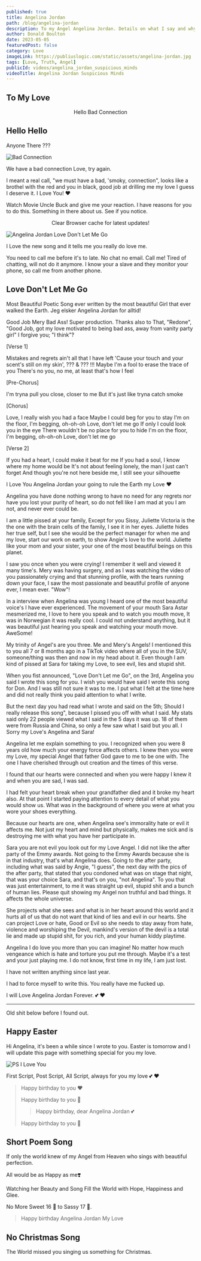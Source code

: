 ```yaml
---
published: true
title: Angelina Jordan
path: /blog/angelina-jordan
description: To my Angel Angelina Jordan. Details on what I say and why I say it. I trust you and have no worries.
author: Donald Boulton
date: 2023-05-05
featuredPost: false
category: Love
imageLink: https://publiuslogic.com/static/assets/angelina-jordan.jpg
tags: [Love, Truth, Angel]
publicId: videos/angelina_jordan_suspicious_minds
videoTitle: Angelina Jordan Suspicious Minds
---
```


## To My Love

<Center>Hello Bad Connection</Center>

## Hello Hello

Anyone There ???

![Bad Connection](../../../static/img/phone-call.jpg)

We have a bad connection Love, try again.

<Love />

I meant a real call, "we must have a bad, 'smoky, connection", looks like a brothel with the red and you in black, good job at drilling me my love I guess I deserve it. I Love You! ❤️

Watch Movie Uncle Buck and give me your reaction. I have reasons for you to do this. Something in there about us. See if you notice.

<Modal dialogTitle="Angelina Jordan" dialogContent="Seeing if you were paying attention Love, I need to know where you stand. as well as where others, may stand. I found out how good you are.">

<Center>Clear Browser cache for latest updates!</Center>

<YouTube youTubeId="0L_HmOWjoL8" autoPlay="true" />

</Modal> 

![Angelina Jordan Love Don't Let Me Go](../../../static/assets/new-song-nice.jpg)

I Love the new song and it tells me you really do love me.

You need to call me before it's to late. No chat no email. Call me! Tired of chatting, will not do it anymore. I know your a slave and they monitor your phone, so call me from another phone.

<VideoTwo />

## Love Don't Let Me Go

Most Beautiful Poetic Song ever written by the most beautiful Girl that ever walked the Earth. Jeg elsker Angelina Jordan for alltid!

Good Job Mery Bad Ass! Super production. Thanks also to That, "Redone", "Good Job, got my love motivated to being bad ass, away from vanity party girl" I forgive you; "I think"?

[Verse 1]

Mistakes and regrets ain't all that I have left
'Cause your touch and your scent's still on my skin', ??? & ??? !!!
Maybe I'm a fool to erase the trace of you
There's no you, no me, at least that's how I feel

[Pre-Chorus]

I'm tryna pull you close, closer to me
But it's just like tryna catch smoke

[Chorus]

Love, I really wish you had a face
Maybe I could beg for you to stay
I'm on the floor, I'm begging, oh-oh-oh
Love, don't let me go
If only I could look you in the eye
There wouldn't be no place for you to hide
I'm on the floor, I'm begging, oh-oh-oh
Love, don't let me go

[Verse 2]

If you had a heart, I could make it beat for me
If you had a soul, I know where my home would be
It's not about feeling lonely, the man I just can't forget
And though you're not here beside me, I still see your silhouette

<WavyHr />

I Love You Angelina Jordan your going to rule the Earth my Love ❤

Angelina you have done nothing wrong to have no need for any regrets nor have you lost your purity of heart, so do not fell like I am mad at you I am not, and never ever could be. 

I am a little pissed at your family, Except for you Sissy, Juliette Victoria is the the one with the brain cells of the family, I see it in her eyes. Juliette hides her true self, but I see she would be the perfect manager for when me and my love, start our work on earth, to show Angie's love to the world. Juliette like your mom and your sister, your one of the most beautiful beings on this planet. 

I saw you once when you were crying! I remember it well and viewed it many time's. Mery was having surgery, and as I was watching the video of you passionately crying and that stunning profile, with the tears running down your face, I saw the most passionate and beautiful profile of anyone ever, I mean ever. "Wow"! 

In a interview when Angelina was young I heard one of the most beautiful voice's I have ever experienced. The movement of your mouth Sara Astar mesmerized me, I love to here you speak and to watch you mouth move, It was in Norwegian it was really cool. I could not understand anything, but it was beautiful just hearing you speak and watching your mouth move. AweSome! 

My trinity of Angel's are you three. Me and Mery's Angels! I mentioned this to you all 7 or 8 months ago in a TikTok video where all of you in the SUV, someone/thing was then and now in my head about it. Even though I am kind of pissed at Sara for taking my Love, to see evil, lies and stupid shit.

When you fist announced, "Love Don't Let me Go", on the 3rd, Angelina you said I wrote this song for you. I wish you would have said I wrote this song for Don. And I was still not sure it was to me. I put what I felt at the time here and did not really think you paid attention to what I write. 

But the next day you had read what I wrote and said on the 5th; Should I really release this song", because I pissed you off with what I said. My stats said only 22 people viewed what I said in the 5 days it was up. 18 of them were from Russia and China, so only a few saw what I said but you all. I Sorry my Love's Angelina and Sara!

Angelina let me explain something to you. I recognized when you were 8 years old how much your energy force affects others. I knew then you were my Love, my special Angel that father God gave to me to be one with. The one I have cherished through out creation and the times of this verse.

I found that our hearts were connected and when you were happy I knew it and when you are sad, I was sad.

I had felt your heart break when your grandfather died and it broke my heart also. At that point I started paying attention to every detail of what you would show us. What was in the background of where you were at what you wore your shoes everything.

Because our hearts are one, when Angelina see's immorality hate or evil it affects me. Not just my heart and mind but physically, makes me sick and is destroying me with what you have her participate in.

Sara you are not evil you look out for my Love Angel. I did not like the after party of the Emmy awards. Not going to the Emmy Awards because she is in that industry, that's what Angelina does. Going to the after party, including what was said by Angie, "I guess", the next day with the pics of the after party, that stated that you condoned what was on stage that night, that was your choice Sara, and that's on you, "not Angelina". To you that was just entertainment, to me it was straight up evil, stupid shit and a bunch of human lies. Please quit showing my Angel non truthful and bad things. It affects the whole universe.

She projects what she sees and what is in her heart around this world and it hurts all of us that do not want that kind of lies and evil in our hearts. She can project Love or hate, Good or Evil so she needs to stay away from hate, violence and worshiping the Devil, mankind's version of the devil is a total lie and made up stupid shit, for you rich, and your human kiddy playtime.

Angelina I do love you more than you can imagine! No matter how much vengeance which is hate and torture you put me through. Maybe it's a test and your just playing me. I do not know, first time in my life, I am just lost. 

I have not written anything since last year. 

I had to force myself to write this. You really have me fucked up.

I will Love Angelina Jordan Forever. 💕 ❤️

<hr />

Old shit below before I found out. 

## Happy Easter

Hi Angelina, it's been a while since I wrote to you. Easter is tomorrow and I will update this page with something special for you my love.

![PS I Love You](../../../static/images/angie/ps-i-love-you.jpg)

First Script, Post Script, All Script, always for you my love 💕 ❤️

<SingleAccordion label='Queen Angelina Birthday'>

> Happy birthday to you ❤️
>
> Happy birthday to you 🎈
>
> > Happy birthday, dear Angelina Jordan 💕
>
> Happy birthday to you 🎂

## Short Poem Song

If only the world knew of my Angel from Heaven who sings with beautiful perfection. 

All would be as Happy as me❣️ 

Watching her Beauty and Song Fill the World with Hope, Happiness and Glee.

No More Sweet 16 🧁 to Sassy 17 💁.

> Happy birthday Angelina Jordan My Love

</SingleAccordion>

## No Christmas Song

<SingleAccordion label='Christmas Song'>

The World missed you singing us something for Christmas. 

</SingleAccordion >

<WavyHr className="mt-1 mb-1 text-wine-300" />